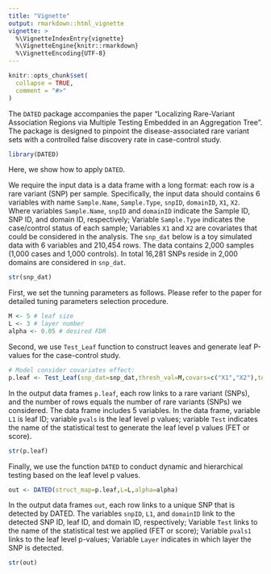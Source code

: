 ```yaml
---
title: "Vignette"
output: rmarkdown::html_vignette
vignette: >
  %\VignetteIndexEntry{vignette}
  %\VignetteEngine{knitr::rmarkdown}
  %\VignetteEncoding{UTF-8}
---
```


```r
knitr::opts_chunk$set(
  collapse = TRUE,
  comment = "#>"
)
```


The `DATED` package accompanies the paper "Localizing Rare-Variant Association Regions via
Multiple Testing Embedded in an Aggregation Tree". The package is designed to pinpoint the disease-associated rare variant sets
with a controlled false discovery rate in case-control study.
```r
library(DATED)
```

Here, we show how to apply `DATED`. 

\par
We require the input data is a data frame with a long format: each row is a rare variant (SNP) per sample. Specifically, the input data should contains 6 variables with name `Sample.Name`, `Sample.Type`, `snpID`, `domainID`, `X1`, `X2`. Where variables `Sample.Name`, `snpID` and `domainID` indicate the Sample ID, SNP ID, and domain ID, respectively; Variable `Sample.Type` indicates the case/control status of each sample; Variables `X1` and `X2` are covariates that could be considered in the analysis. The `snp_dat` below is a toy simulated data with 6 variables and 210,454 rows. The data contains 2,000 samples (1,000 cases and 1,000 controls). In total 16,281 SNPs reside in 2,000 domains are considered in `snp_dat`.
```r
str(snp_dat)
```


First, we set the tunning parameters as follows. Please refer to the paper for detailed tuning parameters selection procedure.

```r
M <- 5 # leaf size
L <- 3 # layer number
alpha <- 0.05 # desired FDR
```



Second, we use `Test_Leaf` function to construct leaves and generate leaf P-values for the case-control study. 

```r
# Model consider covariates effect:
p.leaf <- Test_Leaf(snp_dat=snp_dat,thresh_val=M,covars=c("X1","X2"),teststat="score")
```
\par
In the output data frames `p.leaf`, each row links to a rare variant (SNPs), and the number of rows equals the number of rare variants (SNPs) we considered. The data frame includes 5 variables. In the data frame, variable `L1` is leaf ID; variable `pvals` is the leaf level p values; variable `Test` indicates the name of the statistical test to generate the leaf level p values (FET or score).

```r
str(p.leaf)
```
 \par
Finally, we use the function `DATED` to conduct dynamic and hierarchical testing based on the leaf level p values. 

```r
out <- DATED(struct_map=p.leaf,L=L,alpha=alpha)
```
In the output data frames `out`, each row links to a unique SNP that is detected by DATED. The variables `snpID`, `L1`, and `domainID` link to the detected SNP ID, leaf ID, and domain ID, respectively; Variable `Test` links to the name of the statistical test we applied (FET or score); Variable `pvals1` links to the leaf level p-values; Variable `Layer` indicates in which layer the SNP is detected.

```r
str(out)
```


